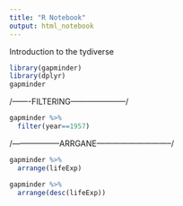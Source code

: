 ```yaml
---
title: "R Notebook"
output: html_notebook
---
```


Introduction to the tydiverse

```r
library(gapminder)
library(dplyr)
gapminder

```
/-------FILTERING---------------------/
```r
gapminder %>%                         
  filter(year==1957)
```
/------------------ARRGANE-----------------------------/

```r

gapminder %>%
  arrange(lifeExp)

gapminder %>%
  arrange(desc(lifeExp))
```

